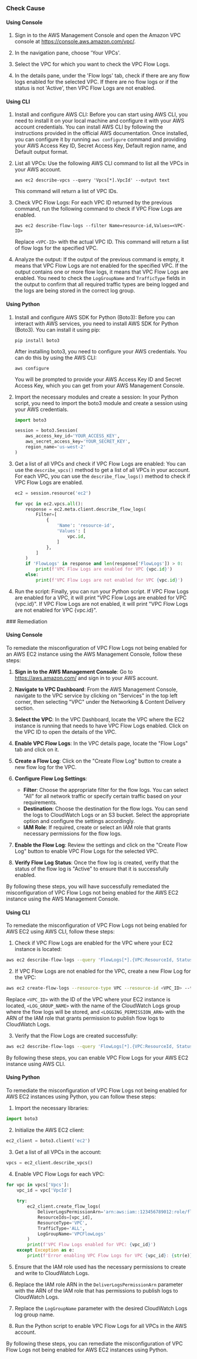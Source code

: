 

<Tabs><Tab title='Cause'>
### Check Cause

#### Using Console

1. Sign in to the AWS Management Console and open the Amazon VPC console at https://console.aws.amazon.com/vpc/.

2. In the navigation pane, choose 'Your VPCs'.

3. Select the VPC for which you want to check the VPC Flow Logs. 

4. In the details pane, under the 'Flow logs' tab, check if there are any flow logs enabled for the selected VPC. If there are no flow logs or if the status is not 'Active', then VPC Flow Logs are not enabled.

#### Using CLI

1. Install and configure AWS CLI: Before you can start using AWS CLI, you need to install it on your local machine and configure it with your AWS account credentials. You can install AWS CLI by following the instructions provided in the official AWS documentation. Once installed, you can configure it by running `aws configure` command and providing your AWS Access Key ID, Secret Access Key, Default region name, and Default output format.

2. List all VPCs: Use the following AWS CLI command to list all the VPCs in your AWS account.

   ```
   aws ec2 describe-vpcs --query 'Vpcs[*].VpcId' --output text
   ```

   This command will return a list of VPC IDs.

3. Check VPC Flow Logs: For each VPC ID returned by the previous command, run the following command to check if VPC Flow Logs are enabled.

   ```
   aws ec2 describe-flow-logs --filter Name=resource-id,Values=<VPC-ID>
   ```

   Replace `<VPC-ID>` with the actual VPC ID. This command will return a list of flow logs for the specified VPC.

4. Analyze the output: If the output of the previous command is empty, it means that VPC Flow Logs are not enabled for the specified VPC. If the output contains one or more flow logs, it means that VPC Flow Logs are enabled. You need to check the `LogGroupName` and `TrafficType` fields in the output to confirm that all required traffic types are being logged and the logs are being stored in the correct log group.

#### Using Python

1. Install and configure AWS SDK for Python (Boto3): Before you can interact with AWS services, you need to install AWS SDK for Python (Boto3). You can install it using pip:

   ```
   pip install boto3
   ```
   After installing boto3, you need to configure your AWS credentials. You can do this by using the AWS CLI:

   ```
   aws configure
   ```
   You will be prompted to provide your AWS Access Key ID and Secret Access Key, which you can get from your AWS Management Console.

2. Import the necessary modules and create a session: In your Python script, you need to import the boto3 module and create a session using your AWS credentials.

   ```python
   import boto3

   session = boto3.Session(
       aws_access_key_id='YOUR_ACCESS_KEY',
       aws_secret_access_key='YOUR_SECRET_KEY',
       region_name='us-west-2'
   )
   ```

3. Get a list of all VPCs and check if VPC Flow Logs are enabled: You can use the `describe_vpcs()` method to get a list of all VPCs in your account. For each VPC, you can use the `describe_flow_logs()` method to check if VPC Flow Logs are enabled.

   ```python
   ec2 = session.resource('ec2')

   for vpc in ec2.vpcs.all():
       response = ec2.meta.client.describe_flow_logs(
           Filter=[
               {
                   'Name': 'resource-id',
                   'Values': [
                       vpc.id,
                   ]
               },
           ]
       )
       if 'FlowLogs' in response and len(response['FlowLogs']) > 0:
           print(f'VPC Flow Logs are enabled for VPC {vpc.id}')
       else:
           print(f'VPC Flow Logs are not enabled for VPC {vpc.id}')
   ```

4. Run the script: Finally, you can run your Python script. If VPC Flow Logs are enabled for a VPC, it will print "VPC Flow Logs are enabled for VPC {vpc.id}". If VPC Flow Logs are not enabled, it will print "VPC Flow Logs are not enabled for VPC {vpc.id}".

</Tab>

<Tab title='Remediation'>
### Remediation

#### Using Console

To remediate the misconfiguration of VPC Flow Logs not being enabled for an AWS EC2 instance using the AWS Management Console, follow these steps:

1. **Sign in to the AWS Management Console**: Go to https://aws.amazon.com/ and sign in to your AWS account.

2. **Navigate to VPC Dashboard**: From the AWS Management Console, navigate to the VPC service by clicking on "Services" in the top left corner, then selecting "VPC" under the Networking & Content Delivery section.

3. **Select the VPC**: In the VPC Dashboard, locate the VPC where the EC2 instance is running that needs to have VPC Flow Logs enabled. Click on the VPC ID to open the details of the VPC.

4. **Enable VPC Flow Logs**: In the VPC details page, locate the "Flow Logs" tab and click on it. 

5. **Create a Flow Log**: Click on the "Create Flow Log" button to create a new flow log for the VPC.

6. **Configure Flow Log Settings**:
   - **Filter**: Choose the appropriate filter for the flow logs. You can select "All" for all network traffic or specify certain traffic based on your requirements.
   - **Destination**: Choose the destination for the flow logs. You can send the logs to CloudWatch Logs or an S3 bucket. Select the appropriate option and configure the settings accordingly.
   - **IAM Role**: If required, create or select an IAM role that grants necessary permissions for the flow logs.

7. **Enable the Flow Log**: Review the settings and click on the "Create Flow Log" button to enable VPC Flow Logs for the selected VPC.

8. **Verify Flow Log Status**: Once the flow log is created, verify that the status of the flow log is "Active" to ensure that it is successfully enabled.

By following these steps, you will have successfully remediated the misconfiguration of VPC Flow Logs not being enabled for the AWS EC2 instance using the AWS Management Console.

#### Using CLI

To remediate the misconfiguration of VPC Flow Logs not being enabled for AWS EC2 using AWS CLI, follow these steps:

1. Check if VPC Flow Logs are enabled for the VPC where your EC2 instance is located:
```bash
aws ec2 describe-flow-logs --query 'FlowLogs[*].{VPC:ResourceId, Status:FlowLogStatus}' --output table
```

2. If VPC Flow Logs are not enabled for the VPC, create a new Flow Log for the VPC:
```bash
aws ec2 create-flow-logs --resource-type VPC --resource-id <VPC_ID> --traffic-type ALL --log-group-name <LOG_GROUP_NAME> --deliver-logs-permission-arn <LOGGING_PERMISSION_ARN>
```
Replace `<VPC_ID>` with the ID of the VPC where your EC2 instance is located, `<LOG_GROUP_NAME>` with the name of the CloudWatch Logs group where the flow logs will be stored, and `<LOGGING_PERMISSION_ARN>` with the ARN of the IAM role that grants permission to publish flow logs to CloudWatch Logs.

3. Verify that the Flow Logs are created successfully:
```bash
aws ec2 describe-flow-logs --query 'FlowLogs[*].{VPC:ResourceId, Status:FlowLogStatus}' --output table
```

By following these steps, you can enable VPC Flow Logs for your AWS EC2 instance using AWS CLI.

#### Using Python

To remediate the misconfiguration of VPC Flow Logs not being enabled for AWS EC2 instances using Python, you can follow these steps:

1. Import the necessary libraries:
```python
import boto3
```

2. Initialize the AWS EC2 client:
```python
ec2_client = boto3.client('ec2')
```

3. Get a list of all VPCs in the account:
```python
vpcs = ec2_client.describe_vpcs()
```

4. Enable VPC Flow Logs for each VPC:
```python
for vpc in vpcs['Vpcs']:
    vpc_id = vpc['VpcId']
    
    try:
        ec2_client.create_flow_logs(
            DeliverLogsPermissionArn='arn:aws:iam::123456789012:role/flow-logs-role', # Replace with your IAM role ARN
            ResourceIds=[vpc_id],
            ResourceType='VPC',
            TrafficType='ALL',
            LogGroupName='VPCFlowLogs'
        )
        print(f'VPC Flow Logs enabled for VPC: {vpc_id}')
    except Exception as e:
        print(f'Error enabling VPC Flow Logs for VPC {vpc_id}: {str(e)}')
```

5. Ensure that the IAM role used has the necessary permissions to create and write to CloudWatch Logs.

6. Replace the IAM role ARN in the `DeliverLogsPermissionArn` parameter with the ARN of the IAM role that has permissions to publish logs to CloudWatch Logs.

7. Replace the `LogGroupName` parameter with the desired CloudWatch Logs log group name.

8. Run the Python script to enable VPC Flow Logs for all VPCs in the AWS account.

By following these steps, you can remediate the misconfiguration of VPC Flow Logs not being enabled for AWS EC2 instances using Python.


</Tab>
</Tabs>